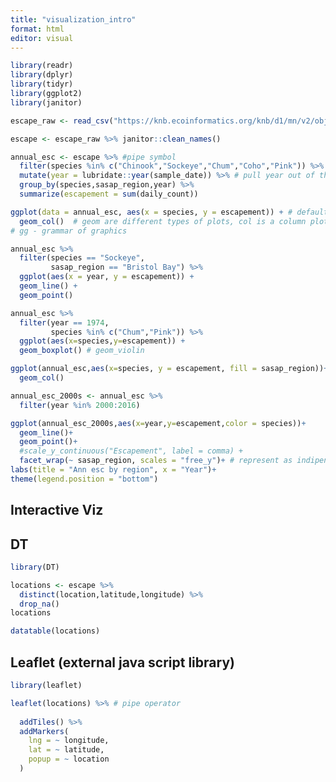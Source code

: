 ```yaml
---
title: "visualization_intro"
format: html
editor: visual
---
```


```r
library(readr)
library(dplyr)
library(tidyr)
library(ggplot2)
library(janitor)

```

```r
escape_raw <- read_csv("https://knb.ecoinformatics.org/knb/d1/mn/v2/object/urn%3Auuid%3Af119a05b-bbe7-4aea-93c6-85434dcb1c5e")
```

```r
escape <- escape_raw %>% janitor::clean_names()
```

```r
annual_esc <- escape %>% #pipe symbol
  filter(species %in% c("Chinook","Sockeye","Chum","Coho","Pink")) %>%  # check if sth is member of a set
  mutate(year = lubridate::year(sample_date)) %>% # pull year out of the date column
  group_by(species,sasap_region,year) %>% 
  summarize(escapement = sum(daily_count))
```

```r
ggplot(data = annual_esc, aes(x = species, y = escapement)) + # default, is going to be used by any layer below... 
  geom_col()  # geom are different types of plots, col is a column plot
# gg - grammar of graphics 

```

```r
annual_esc %>% 
  filter(species == "Sockeye",
         sasap_region == "Bristol Bay") %>% 
  ggplot(aes(x = year, y = escapement)) + 
  geom_line() + 
  geom_point()
```

```r
annual_esc %>% 
  filter(year == 1974, 
         species %in% c("Chum","Pink")) %>% 
  ggplot(aes(x=species,y=escapement)) +
  geom_boxplot() # geom_violin
```

```r
ggplot(annual_esc,aes(x=species, y = escapement, fill = sasap_region))+
  geom_col()

```

```r
annual_esc_2000s <- annual_esc %>% 
  filter(year %in% 2000:2016)
```

```r
ggplot(annual_esc_2000s,aes(x=year,y=escapement,color = species))+
  geom_line()+
  geom_point()+
  #scale_y_continuous("Escapement", label = comma) +
  facet_wrap(~ sasap_region, scales = "free_y")+ # represent as indipendend subplots 
labs(title = "Ann esc by region", x = "Year")+
theme(legend.position = "bottom")


```

## Interactive Viz

## DT

```r
library(DT)
```
```r
locations <- escape %>% 
  distinct(location,latitude,longitude) %>% 
  drop_na()
locations
```
```r
datatable(locations)
```




## Leaflet (external java script library)

```r
library(leaflet)
```

```r
leaflet(locations) %>% # pipe operator
  
  addTiles() %>% 
  addMarkers(
    lng = ~ longitude, 
    lat = ~ latitude,
    popup = ~ location
  )
```






































